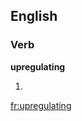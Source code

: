 ==English==

===Verb===
'''upregulating'''

# {{present participle of|[[upregulate]]}}

[[fr:upregulating]]